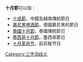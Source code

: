
'''十月節'''可以指：
* [[十成節|十成節]]，中國及越南傳統節日
* [[慕尼黑啤酒節|慕尼黑啤酒節]]，德國慕尼黑的節日
*[[泰國十月節|泰國十月節]]，泰國傳統節日
*[[墨西哥十月節|墨西哥十月節]]，墨西哥節日
*[[十月革命节|十月革命节]]，前苏联节日
{{disambig}}

[[Category:三字消歧义|Category:三字消歧义]]